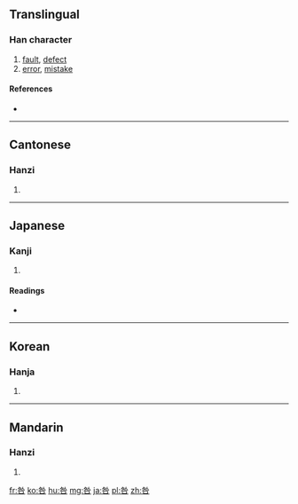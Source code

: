 ==Translingual==

===Han character===
{{Han char|rn=30|rad=口|as=05|sn=8|four=2860<sub>4</sub>|canj=竹人口 (HOR), 竹卜口 (HYR)}}

# [[fault]], [[defect]]
# [[error]], [[mistake]]

====References====
* {{Han ref|kx=0185.060|dkj=03493|dj=0404.060|hdz=10607.060|uh=548E|ud=21646|bh=A953|bd=43347}}

----

==Cantonese==

===Hanzi===
{{yue-hanzi|jyut=|y=gau3}}

# {{defn|lang=yue|sort=口05}}

----

==Japanese==

===Kanji===
{{ja-kanji|grade=|rs=口05}}

# {{defn|lang=ja|sort=口05}}

====Readings====
* {{ja-readings|on=[[きゅう]] (kyū), [[こう]] (kō)|kun=[[とが]] (toga), [[とがめる]] (togameru)}}

----

==Korean==

===Hanja===
{{ko-hanja|hangeul=[[구]], [[고]]|rv=gu, go|mr=ku, ko}}

# {{defn|lang=ko|sort=口05}}

----

==Mandarin==

===Hanzi===
{{cmn-hanzi|pin=[[jiù]] ([[jiu4]])|wg=chiu<sup>4</sup>}}

# {{defn|lang=cmn|sort=口05}}

[[fr:咎]]
[[ko:咎]]
[[hu:咎]]
[[mg:咎]]
[[ja:咎]]
[[pl:咎]]
[[zh:咎]]